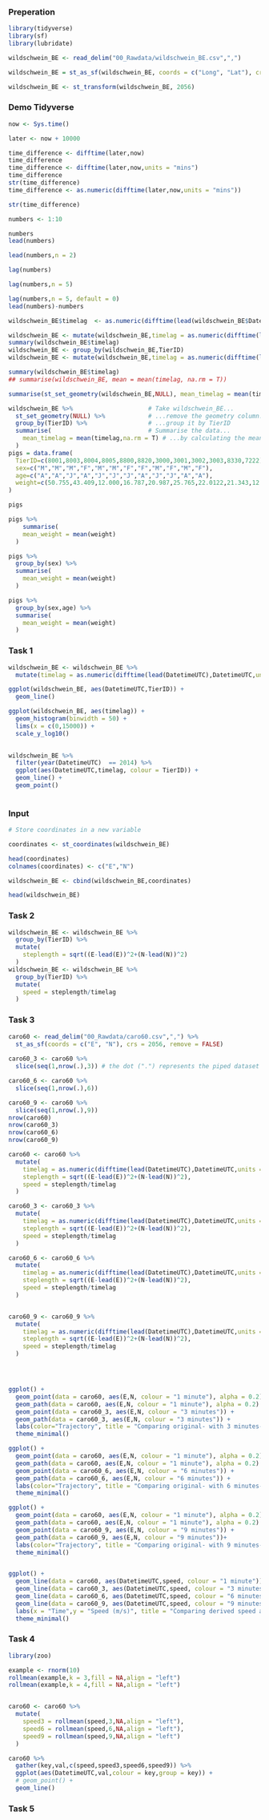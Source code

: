 ### Preperation
```r
library(tidyverse)
library(sf)
library(lubridate)

wildschwein_BE <- read_delim("00_Rawdata/wildschwein_BE.csv",",")

wildschwein_BE = st_as_sf(wildschwein_BE, coords = c("Long", "Lat"), crs = 4326)

wildschwein_BE <- st_transform(wildschwein_BE, 2056)
```
### Demo Tidyverse
```r
now <- Sys.time()

later <- now + 10000

time_difference <- difftime(later,now)
time_difference
time_difference <- difftime(later,now,units = "mins")
time_difference
str(time_difference)
time_difference <- as.numeric(difftime(later,now,units = "mins"))

str(time_difference)

numbers <- 1:10

numbers
lead(numbers)

lead(numbers,n = 2)

lag(numbers)

lag(numbers,n = 5)

lag(numbers,n = 5, default = 0)
lead(numbers)-numbers

wildschwein_BE$timelag  <- as.numeric(difftime(lead(wildschwein_BE$DatetimeUTC),wildschwein_BE$DatetimeUTC,units = "secs"))

wildschwein_BE <- mutate(wildschwein_BE,timelag = as.numeric(difftime(lead(DatetimeUTC),DatetimeUTC,units = "secs")))
summary(wildschwein_BE$timelag)
wildschwein_BE <- group_by(wildschwein_BE,TierID)
wildschwein_BE <- mutate(wildschwein_BE,timelag = as.numeric(difftime(lead(DatetimeUTC),DatetimeUTC,units = "secs")))

summary(wildschwein_BE$timelag)
## summarise(wildschwein_BE, mean = mean(timelag, na.rm = T))

summarise(st_set_geometry(wildschwein_BE,NULL), mean_timelag = mean(timelag, na.rm = T))

wildschwein_BE %>%                     # Take wildschwein_BE...
  st_set_geometry(NULL) %>%            # ...remove the geometry column...
  group_by(TierID) %>%                 # ...group it by TierID
  summarise(                           # Summarise the data...
    mean_timelag = mean(timelag,na.rm = T) # ...by calculating the mean timelag
  )
pigs = data.frame(
  TierID=c(8001,8003,8004,8005,8800,8820,3000,3001,3002,3003,8330,7222),
  sex=c("M","M","M","F","M","M","F","F","M","F","M","F"),
  age=c("A","A","J","A","J","J","J","A","J","J","A","A"),
  weight=c(50.755,43.409,12.000,16.787,20.987,25.765,22.0122,21.343,12.532,54.32,11.027,88.08)
)

pigs

pigs %>%
    summarise(         
    mean_weight = mean(weight)
  )

pigs %>%
  group_by(sex) %>%
  summarise(         
    mean_weight = mean(weight)
  )

pigs %>%
  group_by(sex,age) %>%
  summarise(         
    mean_weight = mean(weight)
  )

```
### Task 1
```r

wildschwein_BE <- wildschwein_BE %>%
  mutate(timelag = as.numeric(difftime(lead(DatetimeUTC),DatetimeUTC,units = "secs")))

ggplot(wildschwein_BE, aes(DatetimeUTC,TierID)) +
  geom_line()

ggplot(wildschwein_BE, aes(timelag)) +
  geom_histogram(binwidth = 50) +
  lims(x = c(0,15000)) +
  scale_y_log10()
  

wildschwein_BE %>%
  filter(year(DatetimeUTC)  == 2014) %>%
  ggplot(aes(DatetimeUTC,timelag, colour = TierID)) +
  geom_line() +
  geom_point()
  


```
### Input
```r
# Store coordinates in a new variable

coordinates <- st_coordinates(wildschwein_BE)

head(coordinates)
colnames(coordinates) <- c("E","N")

wildschwein_BE <- cbind(wildschwein_BE,coordinates)

head(wildschwein_BE)
```
### Task 2
```r

wildschwein_BE <- wildschwein_BE %>%
  group_by(TierID) %>%
  mutate(
    steplength = sqrt((E-lead(E))^2+(N-lead(N))^2)
  )
wildschwein_BE <- wildschwein_BE %>%
  group_by(TierID) %>%
  mutate(
    speed = steplength/timelag
  )
```
### Task 3
```r
caro60 <- read_delim("00_Rawdata/caro60.csv",",") %>%
  st_as_sf(coords = c("E", "N"), crs = 2056, remove = FALSE)
  
caro60_3 <- caro60 %>%
  slice(seq(1,nrow(.),3)) # the dot (".") represents the piped dataset

caro60_6 <- caro60 %>%
  slice(seq(1,nrow(.),6))

caro60_9 <- caro60 %>%
  slice(seq(1,nrow(.),9))
nrow(caro60)
nrow(caro60_3)
nrow(caro60_6)
nrow(caro60_9)

caro60 <- caro60 %>%
  mutate(
    timelag = as.numeric(difftime(lead(DatetimeUTC),DatetimeUTC,units = "secs")),
    steplength = sqrt((E-lead(E))^2+(N-lead(N))^2),
    speed = steplength/timelag
  )

caro60_3 <- caro60_3 %>%
  mutate(
    timelag = as.numeric(difftime(lead(DatetimeUTC),DatetimeUTC,units = "secs")),
    steplength = sqrt((E-lead(E))^2+(N-lead(N))^2),
    speed = steplength/timelag
  )

caro60_6 <- caro60_6 %>%
  mutate(
    timelag = as.numeric(difftime(lead(DatetimeUTC),DatetimeUTC,units = "secs")),
    steplength = sqrt((E-lead(E))^2+(N-lead(N))^2),
    speed = steplength/timelag
  )


caro60_9 <- caro60_9 %>%
  mutate(
    timelag = as.numeric(difftime(lead(DatetimeUTC),DatetimeUTC,units = "secs")),
    steplength = sqrt((E-lead(E))^2+(N-lead(N))^2),
    speed = steplength/timelag
  )




ggplot() +
  geom_point(data = caro60, aes(E,N, colour = "1 minute"), alpha = 0.2) +
  geom_path(data = caro60, aes(E,N, colour = "1 minute"), alpha = 0.2) +
  geom_point(data = caro60_3, aes(E,N, colour = "3 minutes")) +
  geom_path(data = caro60_3, aes(E,N, colour = "3 minutes")) +
  labs(color="Trajectory", title = "Comparing original- with 3 minutes-resampled data")  +
  theme_minimal()

ggplot() +
  geom_point(data = caro60, aes(E,N, colour = "1 minute"), alpha = 0.2) +
  geom_path(data = caro60, aes(E,N, colour = "1 minute"), alpha = 0.2) +
  geom_point(data = caro60_6, aes(E,N, colour = "6 minutes")) +
  geom_path(data = caro60_6, aes(E,N, colour = "6 minutes")) +
  labs(color="Trajectory", title = "Comparing original- with 6 minutes-resampled data") +
  theme_minimal()

ggplot() +
  geom_point(data = caro60, aes(E,N, colour = "1 minute"), alpha = 0.2) +
  geom_path(data = caro60, aes(E,N, colour = "1 minute"), alpha = 0.2) +
  geom_point(data = caro60_9, aes(E,N, colour = "9 minutes")) +
  geom_path(data = caro60_9, aes(E,N, colour = "9 minutes"))+
  labs(color="Trajectory", title = "Comparing original- with 9 minutes-resampled data") +
  theme_minimal()


ggplot() +
  geom_line(data = caro60, aes(DatetimeUTC,speed, colour = "1 minute")) +
  geom_line(data = caro60_3, aes(DatetimeUTC,speed, colour = "3 minutes")) +
  geom_line(data = caro60_6, aes(DatetimeUTC,speed, colour = "6 minutes")) +
  geom_line(data = caro60_9, aes(DatetimeUTC,speed, colour = "9 minutes")) +
  labs(x = "Time",y = "Speed (m/s)", title = "Comparing derived speed at different sampling intervals") +
  theme_minimal()

```
### Task 4
```r

library(zoo)

example <- rnorm(10)
rollmean(example,k = 3,fill = NA,align = "left")
rollmean(example,k = 4,fill = NA,align = "left")


caro60 <- caro60 %>%
  mutate(
    speed3 = rollmean(speed,3,NA,align = "left"),
    speed6 = rollmean(speed,6,NA,align = "left"),
    speed9 = rollmean(speed,9,NA,align = "left")
  )

caro60 %>%
  gather(key,val,c(speed,speed3,speed6,speed9)) %>%
  ggplot(aes(DatetimeUTC,val,colour = key,group = key)) +
  # geom_point() +
  geom_line() 
```
### Task 5
